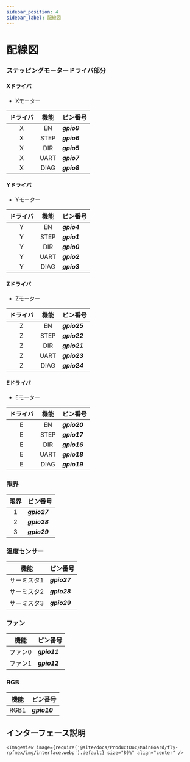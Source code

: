 ```yaml
---
sidebar_position: 4
sidebar_label: 配線図
---
```


# 配線図

### ステッピングモータードライバ部分

<!-- tabs:start -->

#### **Xドライバ**

* Xモーター

| ドライバ | 機能 | ピン番号 |
| :----: | :----: | :----- |
| X | EN | ***gpio9*** |
| X | STEP | ***gpio6*** |
| X | DIR | ***gpio5*** |
| X | UART | ***gpio7*** |
| X | DIAG | ***gpio8*** |

#### **Yドライバ**

* Yモーター

| ドライバ | 機能 | ピン番号 |
| :----: | :----: | :----- |
| Y | EN | ***gpio4*** |
| Y | STEP | ***gpio1*** |
| Y | DIR | ***gpio0*** |
| Y | UART | ***gpio2*** |
| Y | DIAG | ***gpio3*** |

#### **Zドライバ**

* Zモーター

| ドライバ | 機能 | ピン番号 |
| :----: | :----: | :----- |
| Z | EN | ***gpio25*** |
| Z | STEP | ***gpio22*** |
| Z | DIR | ***gpio21*** |
| Z | UART | ***gpio23*** |
| Z | DIAG | ***gpio24*** |

#### **Eドライバ**

* Eモーター

| ドライバ | 機能 | ピン番号 |
| :----: | :----: | :----- |
| E | EN | ***gpio20*** |
| E | STEP | ***gpio17*** |
| E | DIR | ***gpio16*** |
| E | UART | ***gpio18*** |
| E | DIAG | ***gpio19*** |

<!-- tabs:end -->


### 限界

| 限界 | ピン番号 |
| :----: | :----- |
| 1 | ***gpio27*** |
| 2 | ***gpio28*** |
| 3 | ***gpio29*** |

### 温度センサー

| 機能 | ピン番号 |
| :----: | :----- |
| サーミスタ1 | ***gpio27*** |
| サーミスタ2 | ***gpio28*** |
| サーミスタ3 | ***gpio29*** |

### ファン

| 機能 | ピン番号 |
| :----: | :----- |
| ファン0 | ***gpio11*** |
| ファン1 | ***gpio12*** |

### RGB

| 機能 | ピン番号 |
| :----: | :----- |
| RGB1 | ***gpio10*** |


## インターフェース説明
    <ImageView image={require('@site/docs/ProductDoc/MainBoard/fly-rpfmex/img/interface.webp').default} size="80%" align="center" />